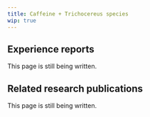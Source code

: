 ---
title: Caffeine + Trichocereus species
wip: true
---

## Experience reports

This page is still being written.

## Related research publications

This page is still being written.

